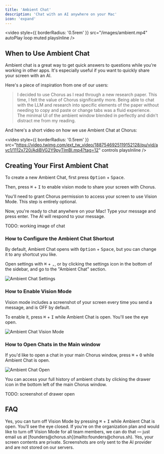```yaml
---
title: 'Ambient Chat'
description: 'Chat with an AI anywhere on your Mac'
icon: 'expand'
---
```


<video
  style={{ borderRadius: '0.5rem' }}
  src="/images/ambient.mp4"
  autoPlay
  loop
  muted
  playsInline
/>

## When to Use Ambient Chat 

Ambient chat is a great way to get quick answers to questions while you're working in other apps. It's especially useful if you want to quickly share your screen with an AI.

Here's a piece of inspiration from one of our users:

> I decided to use Chorus as I read through a new research paper. This time, I felt the value of Chorus significantly more. Being able to chat with the LLM and research into specific elements of the paper without needing to copy and paste or change tabs was a fluid experience. The minimal UI of the ambient window blended in perfectly and didn't distract me from my reading. 

And here's a short video on how we use Ambient Chat at Chorus: 

<video
  style={{ borderRadius: '0.5rem' }}
  src="https://video.twimg.com/ext_tw_video/1887546925119152128/pu/vid/avc1/1112x720/AdiBVG2Y9pyTlmBI.mp4?tag=12"
  controls
  playsInline
/>

## Creating Your First Ambient Chat

To create a new Ambient Chat, first press <kbd>Option</kbd> + <kbd>Space</kbd>. 

Then, press <kbd>⌘</kbd> + <kbd>I</kbd> to enable vision mode to share your screen with Chorus. 

<Note>
  You'll need to grant Chorus permission to access your screen to use Vision Mode. This step is entirely optional.
</Note>

Now, you're ready to chat anywhere on your Mac! Type your message and press enter. The AI will respond to your message.

TODO: working image of chat 

### How to Configure the Ambient Chat Shortcut 

By default, Ambient Chat opens with <kbd>Option</kbd> + <kbd>Space</kbd>, but you can change it to any shortcut you like.

Open settings with <kbd>⌘</kbd> + <kbd>,</kbd>, or by clicking the settings icon in the bottom of the sidebar, and go to the "Ambient Chat" section.

<img src="/images/ambient-settings.png" alt="Ambient Chat Settings" />

### How to Enable Vision Mode 

Vision mode includes a screenshot of your screen every time you send a message, and is OFF by default.

To enable it, press <kbd>⌘</kbd> + <kbd>I</kbd> while Ambient Chat is open. You'll see the eye open.

<img src="/images/ambient-enabled.png" alt="Ambient Chat Vision Mode" />

### How to Open Chats in the Main window

If you'd like to open a chat in your main Chorus window, press <kbd>⌘</kbd> + <kbd>O</kbd> while Ambient Chat is open.

<img src="/images/ambient-open.png" alt="Ambient Chat Open" />

You can access your full history of ambient chats by clicking the drawer icon in the bottom left of the main Chorus window. 

TODO: screenshot of drawer open

## FAQ

<AccordionGroup>
    <Accordion title="Can I turn off Vision Mode?">
        Yes, you can turn off Vision Mode by pressing <kbd>⌘</kbd> + <kbd>I</kbd> while Ambient Chat is open. You'll see the eye closed.
        If you're on the organization plan and would like to turn off Vision Mode for all team members, we can do that — just email us at [founders@chorus.sh](mailto:founders@chorus.sh).
    </Accordion>
    <Accordion title="Are my screen contents private?">
        Yes, your screen contents are private. Screenshots are only sent to the AI provider and are not stored on our servers.
    </Accordion>
</AccordionGroup>